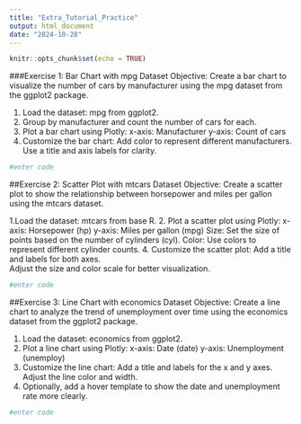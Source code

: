 ```yaml
---
title: "Extra_Tutorial_Practice"
output: html_document
date: "2024-10-28"
---
```


```r
knitr::opts_chunk$set(echo = TRUE)
```

###Exercise 1: Bar Chart with mpg Dataset
Objective: Create a bar chart to visualize the number of cars by manufacturer using the mpg dataset from the ggplot2 package.

1. Load the dataset: mpg from ggplot2.
2. Group by manufacturer and count the number of cars for each.
3. Plot a bar chart using Plotly:
  x-axis: Manufacturer
  y-axis: Count of cars
4. Customize the bar chart:
  Add color to represent different manufacturers.
  Use a title and axis labels for clarity.

```r
#enter code
```

##Exercise 2: Scatter Plot with mtcars Dataset
Objective: Create a scatter plot to show the relationship between horsepower and miles per gallon using the mtcars dataset.

1.Load the dataset: mtcars from base R.
2. Plot a scatter plot using Plotly:
  x-axis: Horsepower (hp)
  y-axis: Miles per gallon (mpg)
  Size: Set the size of points based on the number of cylinders (cyl).
  Color: Use colors to represent different cylinder counts.
4. Customize the scatter plot:
  Add a title and labels for both axes.   
  Adjust the size and color scale for better visualization.
  
```r
#enter code
```
  
##Exercise 3: Line Chart with economics Dataset
Objective: Create a line chart to analyze the trend of unemployment over time using the economics dataset from the ggplot2 package.

1. Load the dataset: economics from ggplot2.
2. Plot a line chart using Plotly:
  x-axis: Date (date)
  y-axis: Unemployment (unemploy)
3. Customize the line chart:
  Add a title and labels for the x and y axes.
  Adjust the line color and width.
4. Optionally, add a hover template to show the date and unemployment rate more clearly.

```r
#enter code
```

